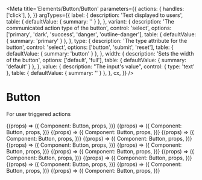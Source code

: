 
<Meta
  title='Elements/Button/Button'
  parameters={{
    actions: {
      handles: ['click'],
    },
  }}
  argTypes={{
    label: {
      description: 'Text displayed to users',
      table: { defaultValue: { summary: '' } },
    },
    variant: {
      description: 'The communicated action type of the button',
      control: 'select',
      options: ['primary', 'dark', 'success', 'danger', 'outline-danger'],
      table: { defaultValue: { summary: 'primary' } },
    },
    type: {
      description: 'The type attribute for the button',
      control: 'select',
      options: ['button', 'submit', 'reset'],
      table: { defaultValue: { summary: 'button' } },
    },
    width: {
      description: 'Sets the width of the button',
      options: ['default', 'full'],
      table: { defaultValue: { summary: 'default' } },
    },
    value: {
      description: "The input's value",
      control: { type: 'text' },
      table: { defaultValue: { summary: '' } },
    },
    cx,
  }}
/>

# Button

For user triggered actions

<Canvas>
  <Story
    name='Primary'
    args={{
      label: 'Run',
    }}
  >
    {(props) => ({
      Component: Button,
      props,
    })}
  </Story>
</Canvas>

<Canvas>
  <Story
    name='Dark'
    args={{
      label: 'Run',
      variant: 'dark',
    }}
  >
    {(props) => ({
      Component: Button,
      props,
    })}
  </Story>
</Canvas>

<Canvas>
  <Story
    name='Ghost'
    args={{
      label: 'Walk',
      variant: 'ghost',
    }}
  >
    {(props) => ({
      Component: Button,
      props,
    })}
  </Story>
</Canvas>

<Canvas>
  <Story
    name='Success'
    args={{
      label: 'Success',
      variant: 'success',
    }}
  >
    {(props) => ({
      Component: Button,
      props,
    })}
  </Story>
</Canvas>

<Canvas>
  <Story
    name='Danger'
    args={{
      label: 'Stop',
      variant: 'danger',
    }}
  >
    {(props) => ({
      Component: Button,
      props,
    })}
  </Story>
</Canvas>

<Canvas>
  <Story
    name='Danger (outline)'
    args={{
      label: 'Slow down',
      variant: 'outline-danger',
    }}
  >
    {(props) => ({
      Component: Button,
      props,
    })}
  </Story>
</Canvas>

<Canvas>
  <Story
    name='Danger (outline with icon)'
    args={{
      icon: 'trash-can-outline',
      variant: 'outline-danger',
      label: 'Delete component',
    }}
  >
    {(props) => ({
      Component: Button,
      props,
    })}
  </Story>
</Canvas>

<Canvas>
  <Story
    name='Disabled'
    args={{
      disabled: 'true',
      label: 'Run',
    }}
  >
    {(props) => ({
      Component: Button,
      props,
    })}
  </Story>
</Canvas>

<Canvas>
  <Story
    name='With title'
    args={{
      label: 'Run',
      title: 'Run this command',
    }}
  >
    {(props) => ({
      Component: Button,
      props,
    })}
  </Story>
</Canvas>

<Canvas>
  <Story
    name='With icon'
    args={{
      label: 'Refresh',
      icon: 'refresh',
    }}
  >
    {(props) => ({
      Component: Button,
      props,
    })}
  </Story>
</Canvas>

<Canvas>
  <Story
    name='Icon variant'
    args={{
      icon: 'trash-can-outline',
      variant: 'icon',
      label: 'Delete component',
    }}
  >
    {(props) => ({
      Component: Button,
      props,
    })}
  </Story>
</Canvas>

<Canvas>
  <Story
    name='Full width button'
    args={{
      width: 'full',
      label: 'hello',
    }}
  >
    {(props) => ({
      Component: Button,
      props,
    })}
  </Story>
</Canvas>

<Canvas>
  <Story
    name='Full width button with icon'
    args={{
      width: 'full',
      label: 'hello',
      icon: 'trash-can-outline',
    }}
  >
    {(props) => ({
      Component: Button,
      props,
    })}
  </Story>
</Canvas>
